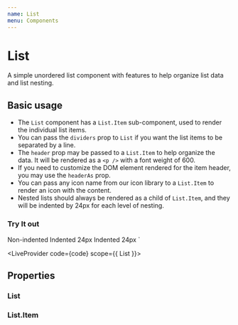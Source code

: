```yaml
---
name: List
menu: Components
---
```



# List

A simple unordered list component with features to help organize list data and list nesting.

## Basic usage

- The `List` component has a `List.Item` sub-component, used to render the individual list items.
- You can pass the `dividers` prop to `List` if you want the list items to be separated by a line.
- The `header` prop may be passed to a `List.Item` to help organize the data. It will be rendered as a `<p />` with a font weight of 600.
- If you need to customize the DOM element rendered for the item header, you may use the `headerAs` prop.
- You can pass any icon name from our icon library to a `List.Item` to render an icon with the content.
- Nested lists should always be rendered as a child of `List.Item`, and they will be indented by 24px for each level of nesting.

### Try It out

<List>
  <List.Item icon="DescriptiveFolder" header="No Nesting">Non-indented</List.Item>
  <List.Item>
    <List>
      <List.Item icon="DescriptiveFolder" header="Nested List Item">Indented 24px</List.Item>
      <List.Item icon="DescriptiveFolder" header="Nested List Item">Indented 24px</List.Item>
    </List>
  </List.Item>
</List>
`

<LiveProvider code={code} scope={{ List }}>
  <LiveEditor style={livePreviewStyle} />
  <LiveError />
  <LivePreview />
</LiveProvider>

## Properties

### List

<PropsTable of={List} />

### List.Item

<PropsTable of={List} staticProp="List.Item" />
